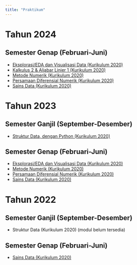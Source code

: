 ```yaml
---
title: "Praktikum"
---
```


# Tahun 2024

## Semester Genap (Februari-Juni)

* [Eksplorasi/EDA dan Visualisasi Data (Kurikulum 2020)](modulprak/2024/genap/eda/eda2024genap.qmd)
* [Kalkulus 2 & Aljabar Linier 1 (Kurikulum 2020)](modulprak/2024/genap/kalkulin/kalkulin2024genap.qmd)
* [Metode Numerik (Kurikulum 2020)](modulprak/2024/genap/metnum/metnum2024genap.qmd)
* [Persamaan Diferensial Numerik (Kurikulum 2020)](modulprak/2024/genap/pdnum/pdnum2024genap.qmd)
* [Sains Data (Kurikulum 2020)](modulprak/2024/genap/saindat/saindat2024genap.qmd)

# Tahun 2023

## Semester Ganjil (September-Desember)

* [Struktur Data, dengan Python (Kurikulum 2020)](modulprak/2023/ganjil/strukdat_py/strukdat2023.qmd)

## Semester Genap (Februari-Juni)

* [Eksplorasi/EDA dan Visualisasi Data (Kurikulum 2020)](modulprak/2023/genap/eda/eda2023genap.qmd)
* [Metode Numerik (Kurikulum 2020)](modulprak/2023/genap/metnum/metnum2023genap.qmd)
* [Persamaan Diferensial Numerik (Kurikulum 2020)](modulprak/2023/genap/pdnum/pdnum2023.qmd)
* [Sains Data (Kurikulum 2020)](modulprak/2023/genap/sainsdata/sainsdata2023.qmd)

# Tahun 2022

## Semester Ganjil (September-Desember)

* Struktur Data (Kurikulum 2020) (modul belum tersedia)

## Semester Genap (Februari-Juni)

* [Sains Data (Kurikulum 2020)](modulprak/2022/genap/saindat/saindat2022genap.qmd)